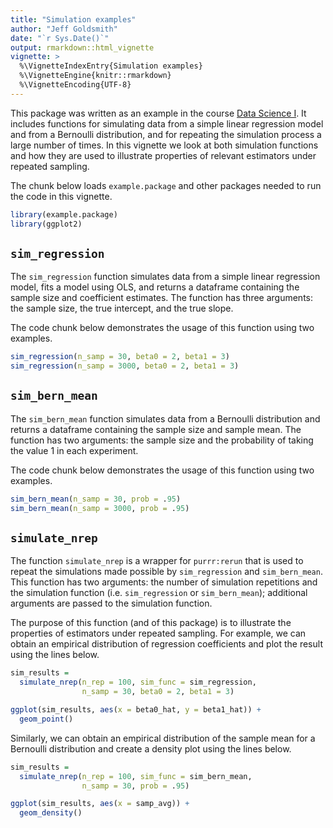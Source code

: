```yaml
---
title: "Simulation examples"
author: "Jeff Goldsmith"
date: "`r Sys.Date()`"
output: rmarkdown::html_vignette
vignette: >
  %\VignetteIndexEntry{Simulation examples}
  %\VignetteEngine{knitr::rmarkdown}
  %\VignetteEncoding{UTF-8}
---
```


This package was written as an example in the course [Data Science I](http://jeffgoldsmith.com/DSI/). It includes functions for simulating data from a simple linear regression model and from a Bernoulli distribution, and for repeating the simulation process a large number of times. In this vignette we look at both simulation functions and how they are used to illustrate properties of relevant estimators under repeated sampling. 

The chunk below loads `example.package` and other packages needed to run the code in this vignette.

```r
library(example.package)
library(ggplot2)
```

## `sim_regression`

The `sim_regression` function simulates data from a simple linear regression model, fits a model using OLS, and returns a dataframe containing the sample size and coefficient estimates. The function has three arguments: the sample size, the true intercept, and the true slope. 

The code chunk below demonstrates the usage of this function using two examples.

```r
sim_regression(n_samp = 30, beta0 = 2, beta1 = 3)
sim_regression(n_samp = 3000, beta0 = 2, beta1 = 3)
```

## `sim_bern_mean`

The `sim_bern_mean` function simulates data from a Bernoulli distribution and returns a dataframe containing the sample size and sample mean. The function has two arguments: the sample size and the probability of taking the value 1 in each experiment. 

The code chunk below demonstrates the usage of this function using two examples.

```r
sim_bern_mean(n_samp = 30, prob = .95)
sim_bern_mean(n_samp = 3000, prob = .95)
```

## `simulate_nrep`

The function `simulate_nrep` is a wrapper for `purrr:rerun` that is used to repeat the simulations made possible by `sim_regression` and `sim_bern_mean`. This function has two arguments: the number of simulation repetitions and the simulation function (i.e. `sim_regression` or `sim_bern_mean`); additional arguments are passed to the simulation function. 

The purpose of this function (and of this package) is to illustrate the properties of estimators under repeated sampling. For example, we can obtain an empirical distribution of regression coefficients and plot the result using the lines below.

```r
sim_results = 
  simulate_nrep(n_rep = 100, sim_func = sim_regression,
                n_samp = 30, beta0 = 2, beta1 = 3)

ggplot(sim_results, aes(x = beta0_hat, y = beta1_hat)) + 
  geom_point()
```

Similarly, we can obtain an empirical distribution of the sample mean for a Bernoulli distribution and create a density plot using the lines below. 

```r
sim_results = 
  simulate_nrep(n_rep = 100, sim_func = sim_bern_mean,
                n_samp = 30, prob = .95)

ggplot(sim_results, aes(x = samp_avg)) + 
  geom_density()
```

